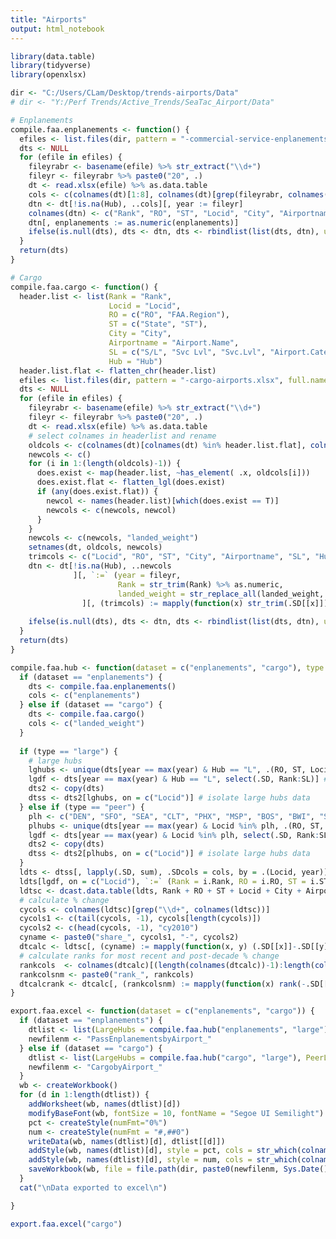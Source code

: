 ```yaml
---
title: "Airports"
output: html_notebook
---
```


```r
library(data.table)
library(tidyverse)
library(openxlsx)

dir <- "C:/Users/CLam/Desktop/trends-airports/Data"
# dir <- "Y:/Perf Trends/Active_Trends/SeaTac_Airport/Data"

# Enplanements
compile.faa.enplanements <- function() {
  efiles <- list.files(dir, pattern = "-commercial-service-enplanements.xlsx", full.names = T)
  dts <- NULL
  for (efile in efiles) {
    fileyrabr <- basename(efile) %>% str_extract("\\d+")
    fileyr <- fileyrabr %>% paste0("20", .)
    dt <- read.xlsx(efile) %>% as.data.table
    cols <- c(colnames(dt)[1:8], colnames(dt)[grep(fileyrabr, colnames(dt))])
    dtn <- dt[!is.na(Hub), ..cols][, year := fileyr]
    colnames(dtn) <- c("Rank", "RO", "ST", "Locid", "City", "Airportname", "SL", "Hub", "enplanements", "year")
    dtn[, enplanements := as.numeric(enplanements)]
    ifelse(is.null(dts), dts <- dtn, dts <- rbindlist(list(dts, dtn), use.names = T))
  }
  return(dts)
}

# Cargo
compile.faa.cargo <- function() {
  header.list <- list(Rank = "Rank",
                      Locid = "Locid",
                      RO = c("RO", "FAA.Region"),
                      ST = c("State", "ST"),
                      City = "City",
                      Airportname = "Airport.Name",
                      SL = c("S/L", "Svc Lvl", "Svc.Lvl", "Airport.Category"),
                      Hub = "Hub")
  header.list.flat <- flatten_chr(header.list)
  efiles <- list.files(dir, pattern = "-cargo-airports.xlsx", full.names = T)
  dts <- NULL
  for (efile in efiles) {
    fileyrabr <- basename(efile) %>% str_extract("\\d+")
    fileyr <- fileyrabr %>% paste0("20", .)
    dt <- read.xlsx(efile) %>% as.data.table
    # select colnames in headerlist and rename
    oldcols <- c(colnames(dt)[colnames(dt) %in% header.list.flat], colnames(dt)[str_which(colnames(dt), paste0(".*", fileyrabr, ".*Landed\\.Weight"))])
    newcols <- c()
    for (i in 1:(length(oldcols)-1)) {
      does.exist <- map(header.list, ~has_element( .x, oldcols[i]))
      does.exist.flat <- flatten_lgl(does.exist)
      if (any(does.exist.flat)) {
        newcol <- names(header.list)[which(does.exist == T)]
        newcols <- c(newcols, newcol)
      }
    }
    newcols <- c(newcols, "landed_weight")
    setnames(dt, oldcols, newcols)
    trimcols <- c("Locid", "RO", "ST", "City", "Airportname", "SL", "Hub")
    dtn <- dt[!is.na(Hub), ..newcols
              ][, `:=` (year = fileyr,
                        Rank = str_trim(Rank) %>% as.numeric,
                        landed_weight = str_replace_all(landed_weight, ",", "") %>% str_trim %>% as.numeric)
                ][, (trimcols) := mapply(function(x) str_trim(.SD[[x]]), trimcols, SIMPLIFY = F)]
    
    ifelse(is.null(dts), dts <- dtn, dts <- rbindlist(list(dts, dtn), use.names = T))
  }
  return(dts)
}

compile.faa.hub <- function(dataset = c("enplanements", "cargo"), type = c("large", "peer")) {
  if (dataset == "enplanements") {
    dts <- compile.faa.enplanements()
    cols <- c("enplanements")
  } else if (dataset == "cargo") {
    dts <- compile.faa.cargo()
    cols <- c("landed_weight")
  }
 
  if (type == "large") {
    # large hubs
    lghubs <- unique(dts[year == max(year) & Hub == "L", .(RO, ST, Locid)]) # current large hubs data table
    lgdf <- dts[year == max(year) & Hub == "L", select(.SD, Rank:SL)] # current large hub 'template' You can use dplyr methods within data.table!
    dts2 <- copy(dts)
    dtss <- dts2[lghubs, on = c("Locid")] # isolate large hubs data 
  } else if (type == "peer") {
    plh <- c("DEN", "SFO", "SEA", "CLT", "PHX", "MSP", "BOS", "BWI", "SAN", "TPA", "PDX") # Locid
    plhubs <- unique(dts[year == max(year) & Locid %in% plh, .(RO, ST, Locid)]) # peer large hubs data table
    lgdf <- dts[year == max(year) & Locid %in% plh, select(.SD, Rank:SL)] # current large hub 'template' You can use dplyr methods within data.table!
    dts2 <- copy(dts)
    dtss <- dts2[plhubs, on = c("Locid")] # isolate large hubs data
  }
  ldts <- dtss[, lapply(.SD, sum), .SDcols = cols, by = .(Locid, year)] # reconcile data
  ldts[lgdf, on = c("Locid"), `:=` (Rank = i.Rank, RO = i.RO, ST = i.ST, City = i.City, Airportname = i.Airportname, SL = i.SL)] # join data
  ldtsc <- dcast.data.table(ldts, Rank + RO + ST + Locid + City + Airportname + SL ~ paste0("cy", year), value.var = cols)
  # calculate % change
  cycols <- colnames(ldtsc)[grep("\\d+", colnames(ldtsc))]
  cycols1 <- c(tail(cycols, -1), cycols[length(cycols)])
  cycols2 <- c(head(cycols, -1), "cy2010")
  cyname <- paste0("share_", cycols1, "-", cycols2)
  dtcalc <- ldtsc[, (cyname) := mapply(function(x, y) (.SD[[x]]-.SD[[y]])/.SD[[y]], cycols1, cycols2, SIMPLIFY = F)]
  # calculate ranks for most recent and post-decade % change
  rankcols  <- colnames(dtcalc)[(length(colnames(dtcalc))-1):length(colnames(dtcalc))]
  rankcolsnm <- paste0("rank_", rankcols)
  dtcalcrank <- dtcalc[, (rankcolsnm) := mapply(function(x) rank(-.SD[[x]]), rankcols, SIMPLIFY = F)]
}

export.faa.excel <- function(dataset = c("enplanements", "cargo")) {
  if (dataset == "enplanements") {
    dtlist <- list(LargeHubs = compile.faa.hub("enplanements", "large"), PeerLargeHubs = compile.faa.hub("enplanements", "peer"))
    newfilenm <- "PassEnplanementsbyAirport_"
  } else if (dataset == "cargo") {
    dtlist <- list(LargeHubs = compile.faa.hub("cargo", "large"), PeerLargeHubs = compile.faa.hub("cargo", "peer"))
    newfilenm <- "CargobyAirport_"
  }
  wb <- createWorkbook()
  for (d in 1:length(dtlist)) {
    addWorksheet(wb, names(dtlist)[d])
    modifyBaseFont(wb, fontSize = 10, fontName = "Segoe UI Semilight")
    pct <- createStyle(numFmt="0%")
    num <- createStyle(numFmt = "#,##0")
    writeData(wb, names(dtlist)[d], dtlist[[d]])
    addStyle(wb, names(dtlist)[d], style = pct, cols = str_which(colnames(dtlist[[d]]), "^share_"), rows = c(2:(nrow(dtlist[[d]])+1)), gridExpand = T)
    addStyle(wb, names(dtlist)[d], style = num, cols = str_which(colnames(dtlist[[d]]), "^cy"), rows = c(2:(nrow(dtlist[[d]])+1)), gridExpand = T, stack = T)
    saveWorkbook(wb, file = file.path(dir, paste0(newfilenm, Sys.Date(), ".xlsx")), overwrite = T)
  }
  cat("\nData exported to excel\n")

}

```


```r
export.faa.excel("cargo")

```


